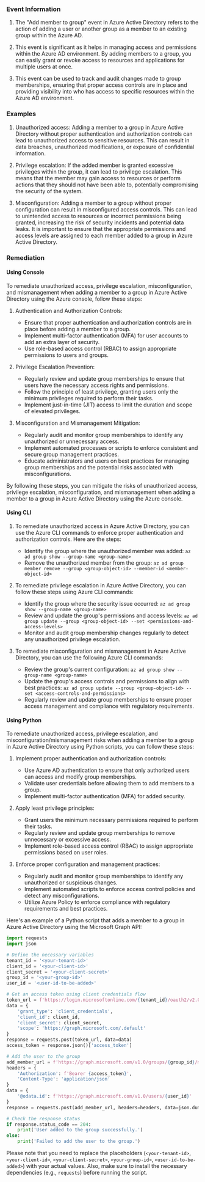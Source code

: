 
### Event Information

1. The "Add member to group" event in Azure Active Directory refers to the action of adding a user or another group as a member to an existing group within the Azure AD.

2. This event is significant as it helps in managing access and permissions within the Azure AD environment. By adding members to a group, you can easily grant or revoke access to resources and applications for multiple users at once.

3. This event can be used to track and audit changes made to group memberships, ensuring that proper access controls are in place and providing visibility into who has access to specific resources within the Azure AD environment.


### Examples

1. Unauthorized access: Adding a member to a group in Azure Active Directory without proper authentication and authorization controls can lead to unauthorized access to sensitive resources. This can result in data breaches, unauthorized modifications, or exposure of confidential information.

2. Privilege escalation: If the added member is granted excessive privileges within the group, it can lead to privilege escalation. This means that the member may gain access to resources or perform actions that they should not have been able to, potentially compromising the security of the system.

3. Misconfiguration: Adding a member to a group without proper configuration can result in misconfigured access controls. This can lead to unintended access to resources or incorrect permissions being granted, increasing the risk of security incidents and potential data leaks. It is important to ensure that the appropriate permissions and access levels are assigned to each member added to a group in Azure Active Directory.

### Remediation

#### Using Console

To remediate unauthorized access, privilege escalation, misconfiguration, and mismanagement when adding a member to a group in Azure Active Directory using the Azure console, follow these steps:

1. Authentication and Authorization Controls:
   - Ensure that proper authentication and authorization controls are in place before adding a member to a group.
   - Implement multi-factor authentication (MFA) for user accounts to add an extra layer of security.
   - Use role-based access control (RBAC) to assign appropriate permissions to users and groups.

2. Privilege Escalation Prevention:
   - Regularly review and update group memberships to ensure that users have the necessary access rights and permissions.
   - Follow the principle of least privilege, granting users only the minimum privileges required to perform their tasks.
   - Implement just-in-time (JIT) access to limit the duration and scope of elevated privileges.

3. Misconfiguration and Mismanagement Mitigation:
   - Regularly audit and monitor group memberships to identify any unauthorized or unnecessary access.
   - Implement automated processes or scripts to enforce consistent and secure group management practices.
   - Educate administrators and users on best practices for managing group memberships and the potential risks associated with misconfigurations.

By following these steps, you can mitigate the risks of unauthorized access, privilege escalation, misconfiguration, and mismanagement when adding a member to a group in Azure Active Directory using the Azure console.

#### Using CLI

1. To remediate unauthorized access in Azure Active Directory, you can use the Azure CLI commands to enforce proper authentication and authorization controls. Here are the steps:

   - Identify the group where the unauthorized member was added: `az ad group show --group-name <group-name>`
   - Remove the unauthorized member from the group: `az ad group member remove --group <group-object-id> --member-id <member-object-id>`

2. To remediate privilege escalation in Azure Active Directory, you can follow these steps using Azure CLI commands:

   - Identify the group where the security issue occurred: `az ad group show --group-name <group-name>`
   - Review and update the group's permissions and access levels: `az ad group update --group <group-object-id> --set <permissions-and-access-levels>`
   - Monitor and audit group membership changes regularly to detect any unauthorized privilege escalation.

3. To remediate misconfiguration and mismanagement in Azure Active Directory, you can use the following Azure CLI commands:

   - Review the group's current configuration: `az ad group show --group-name <group-name>`
   - Update the group's access controls and permissions to align with best practices: `az ad group update --group <group-object-id> --set <access-controls-and-permissions>`
   - Regularly review and update group memberships to ensure proper access management and compliance with regulatory requirements.

#### Using Python

To remediate unauthorized access, privilege escalation, and misconfiguration/mismanagement risks when adding a member to a group in Azure Active Directory using Python scripts, you can follow these steps:

1. Implement proper authentication and authorization controls:
   - Use Azure AD authentication to ensure that only authorized users can access and modify group memberships.
   - Validate user credentials before allowing them to add members to a group.
   - Implement multi-factor authentication (MFA) for added security.

2. Apply least privilege principles:
   - Grant users the minimum necessary permissions required to perform their tasks.
   - Regularly review and update group memberships to remove unnecessary or excessive access.
   - Implement role-based access control (RBAC) to assign appropriate permissions based on user roles.

3. Enforce proper configuration and management practices:
   - Regularly audit and monitor group memberships to identify any unauthorized or suspicious changes.
   - Implement automated scripts to enforce access control policies and detect any misconfigurations.
   - Utilize Azure Policy to enforce compliance with regulatory requirements and best practices.

Here's an example of a Python script that adds a member to a group in Azure Active Directory using the Microsoft Graph API:

```python
import requests
import json

# Define the necessary variables
tenant_id = '<your-tenant-id>'
client_id = '<your-client-id>'
client_secret = '<your-client-secret>'
group_id = '<your-group-id>'
user_id = '<user-id-to-be-added>'

# Get an access token using client credentials flow
token_url = f'https://login.microsoftonline.com/{tenant_id}/oauth2/v2.0/token'
data = {
    'grant_type': 'client_credentials',
    'client_id': client_id,
    'client_secret': client_secret,
    'scope': 'https://graph.microsoft.com/.default'
}
response = requests.post(token_url, data=data)
access_token = response.json()['access_token']

# Add the user to the group
add_member_url = f'https://graph.microsoft.com/v1.0/groups/{group_id}/members/$ref'
headers = {
    'Authorization': f'Bearer {access_token}',
    'Content-Type': 'application/json'
}
data = {
    '@odata.id': f'https://graph.microsoft.com/v1.0/users/{user_id}'
}
response = requests.post(add_member_url, headers=headers, data=json.dumps(data))

# Check the response status
if response.status_code == 204:
    print('User added to the group successfully.')
else:
    print('Failed to add the user to the group.')
```

Please note that you need to replace the placeholders (`<your-tenant-id>`, `<your-client-id>`, `<your-client-secret>`, `<your-group-id>`, `<user-id-to-be-added>`) with your actual values. Also, make sure to install the necessary dependencies (e.g., `requests`) before running the script.

